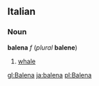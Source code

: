 ==Italian==
===Noun===
'''balena''' ''f'' (''plural'' '''balene''')

#[[whale]]

[[gl:Balena]]
[[ja:balena]]
[[pl:Balena]]